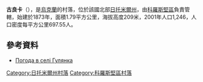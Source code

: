 {{coord|50|52|43|N|28|10|26|E|scale:30000|display=title}}

'''古良卡'''（{{lang-uk|Гулянка}}），是[[烏克蘭|烏克蘭]]的村落，位於該國北部[[日托米爾州|日托米爾州]]，由[[科羅斯堅區|科羅斯堅區]]負責管轄，始建於1873年，面積1.79平方公里，海拔高度209米，2001年人口1,246，人口密度每平方公里697.55人。

==參考資料==
* [http://weather.in.ua/ua/zhitomirskaja/6176 Погода в селі Гулянка] {{Wayback|url=http://weather.in.ua/ua/zhitomirskaja/6176 |date=20111219151428 }}

{{DEFAULTSORT:Гулянка}}
[[Category:日托米爾州村落|Category:日托米爾州村落]]
[[Category:科羅斯堅區村落|Category:科羅斯堅區村落]]


{{Zhytomyr-geo-stub}}